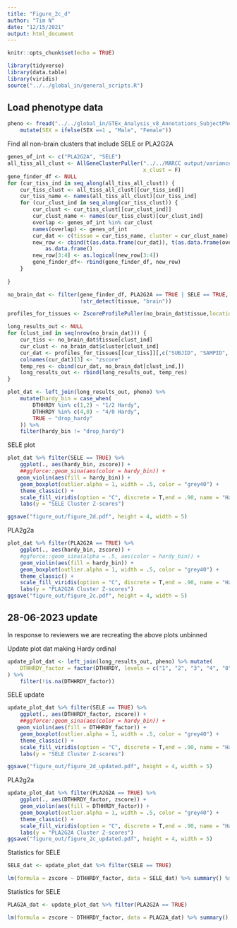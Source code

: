 ```yaml
---
title: "Figure_2c_d"
author: "Tim N"
date: "12/15/2021"
output: html_document
---
```


```r
knitr::opts_chunk$set(echo = TRUE)
```

```r
library(tidyverse)
library(data.table)
library(viridis)
source("../../global_in/general_scripts.R")
```

## Load phenotype data
```r
pheno <- fread("../../global_in/GTEx_Analysis_v8_Annotations_SubjectPhenotypesDS.txt") %>%
    mutate(SEX = ifelse(SEX ==1 , "Male", "Female"))
```

Find all non-brain clusters that include SELE or PLA2G2A
```r
genes_of_int <- c("PLA2G2A", "SELE")
all_tiss_all_clust <- AllGeneClusterPuller("../../MARCC output/variance_genes_kendall/",
                                           x_clust = F)
gene_finder_df <- NULL
for (cur_tiss_ind in seq_along(all_tiss_all_clust)) {
    cur_tiss_clust <- all_tiss_all_clust[[cur_tiss_ind]]
    cur_tiss_name <- names(all_tiss_all_clust)[cur_tiss_ind]
    for (cur_clust_ind in seq_along(cur_tiss_clust)) {
        cur_clust <- cur_tiss_clust[[cur_clust_ind]]
        cur_clust_name <- names(cur_tiss_clust)[cur_clust_ind]
        overlap <- genes_of_int %in% cur_clust
        names(overlap) <- genes_of_int
        cur_dat <- c(tissue = cur_tiss_name, cluster = cur_clust_name)
        new_row <- cbind(t(as.data.frame(cur_dat)), t(as.data.frame(overlap))) %>%
            as.data.frame()
        new_row[3:4] <- as.logical(new_row[3:4])
        gene_finder_df<- rbind(gene_finder_df, new_row)
    }
    
}

no_brain_dat <- filter(gene_finder_df, PLA2G2A == TRUE | SELE == TRUE,
                       !str_detect(tissue, "brain"))
```


```r
profiles_for_tissues <- ZscoreProfilePuller(no_brain_dat$tissue,location = "../../MARCC output/variance_profiles_kendall/")

long_results_out <- NULL
for (clust_ind in seq(nrow(no_brain_dat))) {
    cur_tiss <- no_brain_dat$tissue[clust_ind]
    cur_clust <- no_brain_dat$cluster[clust_ind]
    cur_dat <- profiles_for_tissues[[cur_tiss]][,c("SUBJID", "SAMPID", cur_clust)]
    colnames(cur_dat)[3] <- "zscore"
    temp_res <- cbind(cur_dat, no_brain_dat[clust_ind,])
    long_results_out <- rbind(long_results_out, temp_res)
}

plot_dat <- left_join(long_results_out, pheno) %>%
    mutate(hardy_bin = case_when(
        DTHHRDY %in% c(1,2) ~ "1/2 Hardy",
        DTHHRDY %in% c(4,0) ~ "4/0 Hardy",
        TRUE ~ "drop_hardy"
    )) %>%
    filter(hardy_bin != "drop_hardy")
```

SELE plot
```r
plot_dat %>% filter(SELE == TRUE) %>%
    ggplot(., aes(hardy_bin, zscore)) +
    ##ggforce::geom_sina(aes(color = hardy_bin)) +
   geom_violin(aes(fill = hardy_bin)) +
    geom_boxplot(outlier.alpha = 1, width = .5, color = "grey40") +
    theme_classic() +
    scale_fill_viridis(option = "C", discrete = T,end = .90, name = "Hardy Score") +
    labs(y = "SELE Cluster Z-scores")

ggsave("figure_out/figure_2d.pdf", height = 4, width = 5)
```

PLA2g2a
```r
plot_dat %>% filter(PLA2G2A == TRUE) %>%
    ggplot(., aes(hardy_bin, zscore)) +
    #ggforce::geom_sina(alpha = .5, aes(color = hardy_bin)) +
    geom_violin(aes(fill = hardy_bin)) +
    geom_boxplot(outlier.alpha = 1, width = .5, color = "grey40") +
    theme_classic() +
    scale_fill_viridis(option = "C", discrete = T,end = .90, name = "Hardy Score") +
    labs(y = "PLA2G2A Cluster Z-scores")
ggsave("figure_out/figure_2c.pdf", height = 4, width = 5)
```


## 28-06-2023 update
In response to reviewers we are recreating the above plots unbinned

Update plot dat making Hardy ordinal
```r
update_plot_dat <- left_join(long_results_out, pheno) %>% mutate(
    DTHHRDY_factor = factor(DTHHRDY, levels = c("1", "2", "3", "4", "0"))
) %>%
    filter(!is.na(DTHHRDY_factor))
```

SELE update
```r
update_plot_dat %>% filter(SELE == TRUE) %>%
    ggplot(., aes(DTHHRDY_factor, zscore)) +
    ##ggforce::geom_sina(aes(color = hardy_bin)) +
   geom_violin(aes(fill = DTHHRDY_factor)) +
    geom_boxplot(outlier.alpha = 1, width = .5, color = "grey40") +
    theme_classic() +
    scale_fill_viridis(option = "C", discrete = T,end = .90, name = "Hardy Score") +
    labs(y = "SELE Cluster Z-scores")

ggsave("figure_out/figure_2d_updated.pdf", height = 4, width = 5)
```

PLA2g2a
```r
update_plot_dat %>% filter(PLA2G2A == TRUE) %>%
    ggplot(., aes(DTHHRDY_factor, zscore)) +
    geom_violin(aes(fill = DTHHRDY_factor)) +
    geom_boxplot(outlier.alpha = 1, width = .5, color = "grey40") +
    theme_classic() +
    scale_fill_viridis(option = "C", discrete = T,end = .90, name = "Hardy Score") +
    labs(y = "PLA2G2A Cluster Z-scores")
ggsave("figure_out/figure_2c_updated.pdf", height = 4, width = 5)
```

Statistics for SELE
```r
SELE_dat <- update_plot_dat %>% filter(SELE == TRUE) 

lm(formula = zscore ~ DTHHRDY_factor, data = SELE_dat) %>% summary() %>% broom::tidy()
```

Statistics for SELE
```r
PLAG2A_dat <- update_plot_dat %>% filter(PLA2G2A == TRUE) 

lm(formula = zscore ~ DTHHRDY_factor, data = PLAG2A_dat) %>% summary() %>% broom::tidy()
```